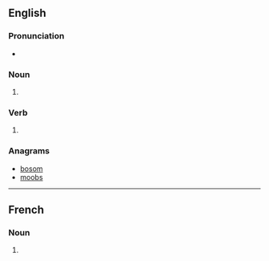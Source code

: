 {{also|Booms}}

==English==

===Pronunciation===
* {{IPA|/buːmz/|lang=en}}

===Noun===
{{head|en|noun plural form}}

# {{plural of|boom|lang=en}}

===Verb===
{{head|en|verb form}}

# {{en-third-person singular of|boom}}

===Anagrams===
* [[bosom#English|bosom]]
* [[moobs#English|moobs]]

----

==French==

===Noun===
{{head|fr|noun plural form|g=m}}

# {{plural of|boom|lang=fr}}